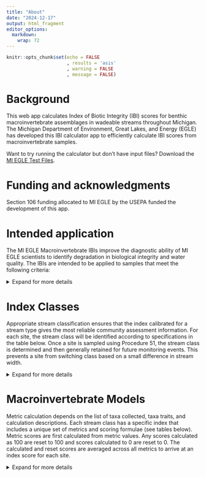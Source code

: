 ```yaml
---
title: "About"
date: "2024-12-17"
output: html_fragment
editor_options: 
  markdown: 
    wrap: 72
---
```


```r
knitr::opts_chunk$set(echo = FALSE
                      , results = 'asis'
                      , warning = FALSE
                      , message = FALSE)
```

# Background

This web app calculates Index of Biotic Integrity (IBI) scores for
benthic macroinvertebrate assemblages in wadeable streams throughout
Michigan. The Michigan Department of Environment, Great Lakes, and
Energy (EGLE) has developed this IBI calculator app to efficiently
calculate IBI scores from macroinvertebrate samples.

Want to try running the calculator but don't have input files? Download
the
<a href="https://github.com/Blocktt/ShinyAppDocuments/tree/main/MIEGLEtools/Example_Files/" target="_blank">MI
EGLE Test Files</a>.

# Funding and acknowledgments

Section 106 funding allocated to MI EGLE by the USEPA funded the
development of this app.

# Intended application

The MI EGLE Macroinvertebrate IBIs improve the diagnostic ability of MI
EGLE scientists to identify degradation in biological integrity and
water quality. The IBIs are intended to be applied to samples that meet
the following criteria:

<details>
  <summary class="custom-summary">Expand for more details</summary>

-   **Geographic area**: Wadeable streams in Michigan.

-   **Collection gear and method**: Triangular dip net with 1mm mesh or
    hand pick.

-   **Collection habitat**: All available habitats (both high and
    low-velocity areas) with consideration given to proportional
    occurrence. Preference is given to gravel, cobble and boulder
    substrates.

-   **Index period**: June - September.

-   **Sampling effort**: Approximately 20 minutes of total sampling
    time.

-   **Taxonomic resolution**: Macroinvertebrates identified to family or
    higher.

-   **Subsampling**: A composite sample is subsampled in the field to
    obtain 300 +/- 60 organisms for identification and enumeration.
    
</details>

# Index Classes

Appropriate stream classification ensures that the index calibrated for
a stream type gives the most reliable community assessment information.
For each site, the stream class will be identified according to
specifications in the table below. Once a site is sampled using
Procedure 51, the stream class is determined and then generally retained
for future monitoring events. This prevents a site from switching class
based on a small difference in stream width.

<details>
<summary class="custom-summary">Expand for more details</summary>

The north region includes:

-   Northern Lakes and Forests

-   North Central Hardwood Forests

The south region includes:

-   Huron/Erie Lake Plains

-   Eastern Corn Belt Plains

-   Southern Michigan/Northern Indiana Drift Plains

<center>![](images/About_SiteClasses_Fig1.png){width="65%"}</center>

</details>

# Macroinvertebrate Models

Metric calculation depends on the list of taxa collected, taxa traits,
and calculation descriptions. Each stream class has a specific index
that includes a unique set of metrics and scoring formulae (see tables
below). Metric scores are first calculated from metric values. Any
scores calculated as 100 are reset to 100 and scores calculated to 0
are reset to 0. The calculated and reset scores are averaged across all
metrics to arrive at an index score for each site.

<details>
  <summary class="custom-summary">Expand for more details</summary>

## Very Narrow Index Class

<details>
  <summary class="custom-summary">Expand for more details</summary>

```r
# Packages
library(readxl)
library(knitr)
library(dplyr)
library(kableExtra)

# Data
fn_data <- "OutputFileSubtabs.xlsx"
path_data <- file.path("files", fn_data)
df_data <- read_excel(path_data, sheet = "FileBuild_About")
df_data_trim <- df_data %>% 
  filter(`Index Class` == "VeryNarrow") %>% 
  select(-c(`Index Class`))

# Display
options(knitr.kable.NA = '')
df_data_trim %>%
  kable() %>%
  kable_styling(full_width = F, position = "center") %>%
  row_spec(0, extra_css = "border-top: 2px solid black; border-bottom: 1px solid black;") %>%
  row_spec(1:(nrow(df_data_trim) - 1), extra_css = "border-bottom: 1px solid black;") %>%
  row_spec(nrow(df_data_trim), extra_css = "border-bottom: 2px solid black;")
```

</details>

## Narrow Index Class

<details>
  <summary class="custom-summary">Expand for more details</summary>

```r
# Packages
library(readxl)
library(knitr)
library(dplyr)
library(kableExtra)

# Data
fn_data <- "OutputFileSubtabs.xlsx"
path_data <- file.path("files", fn_data)
df_data <- read_excel(path_data, sheet = "FileBuild_About")
df_data_trim <- df_data %>% 
  filter(`Index Class` == "Narrow") %>% 
  select(-c(`Index Class`))

# Display
options(knitr.kable.NA = '')
df_data_trim %>%
  kable() %>%
  kable_styling(full_width = F, position = "center") %>%
  row_spec(0, extra_css = "border-top: 2px solid black; border-bottom: 1px solid black;") %>%
  row_spec(1:(nrow(df_data_trim) - 1), extra_css = "border-bottom: 1px solid black;") %>%
  row_spec(nrow(df_data_trim), extra_css = "border-bottom: 2px solid black;")
```

</details>

## Mid-Size Dry Index Class

<details>
  <summary class="custom-summary">Expand for more details</summary>

```r
# Packages
library(readxl)
library(knitr)
library(dplyr)
library(kableExtra)

# Data
fn_data <- "OutputFileSubtabs.xlsx"
path_data <- file.path("files", fn_data)
df_data <- read_excel(path_data, sheet = "FileBuild_About")
df_data_trim <- df_data %>% 
  filter(`Index Class` == "MidSizeDry") %>% 
  select(-c(`Index Class`))

# Display
options(knitr.kable.NA = '')
df_data_trim %>%
  kable() %>%
  kable_styling(full_width = F, position = "center") %>%
  row_spec(0, extra_css = "border-top: 2px solid black; border-bottom: 1px solid black;") %>%
  row_spec(1:(nrow(df_data_trim) - 1), extra_css = "border-bottom: 1px solid black;") %>%
  row_spec(nrow(df_data_trim), extra_css = "border-bottom: 2px solid black;")
```

</details>

## Wet/Wide Index Class

<details>
  <summary class="custom-summary">Expand for more details</summary>

```r
# Packages
library(readxl)
library(knitr)
library(dplyr)
library(kableExtra)

# Data
fn_data <- "OutputFileSubtabs.xlsx"
path_data <- file.path("files", fn_data)
df_data <- read_excel(path_data, sheet = "FileBuild_About")
df_data_trim <- df_data %>% 
  filter(`Index Class` == "WetWide") %>% 
  select(-c(`Index Class`))

# Display
options(knitr.kable.NA = '')
df_data_trim %>%
  kable() %>%
  kable_styling(full_width = F, position = "center") %>%
  row_spec(0, extra_css = "border-top: 2px solid black; border-bottom: 1px solid black;") %>%
  row_spec(1:(nrow(df_data_trim) - 1), extra_css = "border-bottom: 1px solid black;") %>%
  row_spec(nrow(df_data_trim), extra_css = "border-bottom: 2px solid black;")
```

</details>

## West Flat Index Class
<details>
  <summary class="custom-summary">Expand for more details</summary>

```r
# Packages
library(readxl)
library(knitr)
library(dplyr)
library(kableExtra)

# Data
fn_data <- "OutputFileSubtabs.xlsx"
path_data <- file.path("files", fn_data)
df_data <- read_excel(path_data, sheet = "FileBuild_About")
df_data_trim <- df_data %>% 
  filter(`Index Class` == "WestFlat") %>% 
  select(-c(`Index Class`))

# Display
options(knitr.kable.NA = '')
df_data_trim %>%
  kable() %>%
  kable_styling(full_width = F, position = "center") %>%
  row_spec(0, extra_css = "border-top: 2px solid black; border-bottom: 1px solid black;") %>%
  row_spec(1:(nrow(df_data_trim) - 1), extra_css = "border-bottom: 1px solid black;") %>%
  row_spec(nrow(df_data_trim), extra_css = "border-bottom: 2px solid black;")
```

</details>

## West Steep Index Class

<details>
  <summary class="custom-summary">Expand for more details</summary>

```r
# Packages
library(readxl)
library(knitr)
library(dplyr)
library(kableExtra)

# Data
fn_data <- "OutputFileSubtabs.xlsx"
path_data <- file.path("files", fn_data)
df_data <- read_excel(path_data, sheet = "FileBuild_About")
df_data_trim <- df_data %>% 
  filter(`Index Class` == "WestSteep") %>% 
  select(-c(`Index Class`))

# Display
options(knitr.kable.NA = '')
df_data_trim %>%
  kable() %>%
  kable_styling(full_width = F, position = "center") %>%
  row_spec(0, extra_css = "border-top: 2px solid black; border-bottom: 1px solid black;") %>%
  row_spec(1:(nrow(df_data_trim) - 1), extra_css = "border-bottom: 1px solid black;") %>%
  row_spec(nrow(df_data_trim), extra_css = "border-bottom: 2px solid black;")
```

</details>

## East Index Class

<details>
  <summary class="custom-summary">Expand for more details</summary>
  
```r
# Packages
library(readxl)
library(knitr)
library(dplyr)
library(kableExtra)

# Data
fn_data <- "OutputFileSubtabs.xlsx"
path_data <- file.path("files", fn_data)
df_data <- read_excel(path_data, sheet = "FileBuild_About")
df_data_trim <- df_data %>% 
  filter(`Index Class` == "East") %>% 
  select(-c(`Index Class`))

# Display
options(knitr.kable.NA = '')
df_data_trim %>%
  kable() %>%
  kable_styling(full_width = F, position = "center") %>%
  row_spec(0, extra_css = "border-top: 2px solid black; border-bottom: 1px solid black;") %>%
  row_spec(1:(nrow(df_data_trim) - 1), extra_css = "border-bottom: 1px solid black;") %>%
  row_spec(nrow(df_data_trim), extra_css = "border-bottom: 2px solid black;")
```

</details>


# Interpretation

Previous versions of Procedure 51 scoring and thresholds were developed
to classify macroinvertebrate communities into either “excellent,”
“acceptable,” or “poor” categories. This update to the Procedure 51 MMI,
including new stream classes and taking an updated reference site
approach to anchoring community expectations, enables development of
protective thresholds that can be used to identify departure from
expected conditions. This updated Procedure 51 MMI scoring system
determines if a macroinvertebrate community “meets expectations” or does
“not meet expectations.” “Not meeting expectations” is an indicator that
water quality, stream habitat, or other conditions are impacting the
biological community.

<details>
  <summary class="custom-summary">Expand for more details</summary>

With the goal of using macroinvertebrate communities as an indication of
stream function and the influence of human impacts, the Procedure 51 MMI
uses a minimally-impacted reference site approach to set
macroinvertebrate community expectations for each stream class. Within
Michigan, two centuries of extensive land use change and resource
extraction, along with local and global atmospheric impacts, results in
some level of environmental impact at all sites, even minimally-impacted
reference sites.

Based on this widespread human influence, a percentile of the reference
site scores was used to identify a Procedure 51 score that indicates
community deviation from reference condition. There is inherent
variability in reference condition and error associated with the process
of picking reference sites. Though efforts were made to select
meaningful variables while reducing redundancy, Michigan’s reference
sites were chosen using a subset of possible catchment- and
watershed-scale variables, leaving room for potentially unaccounted for
impacts, possibly resulting in sites with some unexpected anthropogenic
impacts. Eliminating the lower end of the reference site distribution
from the “meeting expectations” range reduces the risk of considering a
site to ‘meet expectations’ when it does not. However, the higher the
threshold is placed within the range of reference site scores, the more
likely a water body could be classified as ‘not meeting expectations’
when it may in fact be “meeting expectations.” Choosing a threshold was
a balance between these two types of risk.

To help inform threshold placement for each stream class, prior
knowledge of extreme conditions was used (i.e., sites rated poor and
excellent using previous versions of Procedure 51) with the intent of
continuing to consider sites that used to score excellent to ‘meet
expectations’ and that sites that historically scored poor would also
‘not meet expectations’ under the new scoring system. Using this
approach resulted in thresholds ranging from the 5th to 15th percentile
of reference. The table below presents Procedure 51 thresholds and
reference site percentile for each stream class.

```r
# Packages
library(readxl)
library(knitr)
library(kableExtra)

# Data
fn_data <- "OutputFileSubtabs.xlsx"
path_data <- file.path("files", fn_data)
df_data <- read_excel(path_data, sheet = "FileBuild_About2")

# Display
options(knitr.kable.NA = '')
df_data %>%
  kable() %>%
  kable_styling(full_width = F, position = "center") %>%
  row_spec(0, extra_css = "border-top: 2px solid black; border-bottom: 1px solid black;") %>%
  row_spec(1:(nrow(df_data) - 1), extra_css = "border-bottom: 1px solid black;") %>%
  row_spec(nrow(df_data), extra_css = "border-bottom: 2px solid black;")
```


</details>
